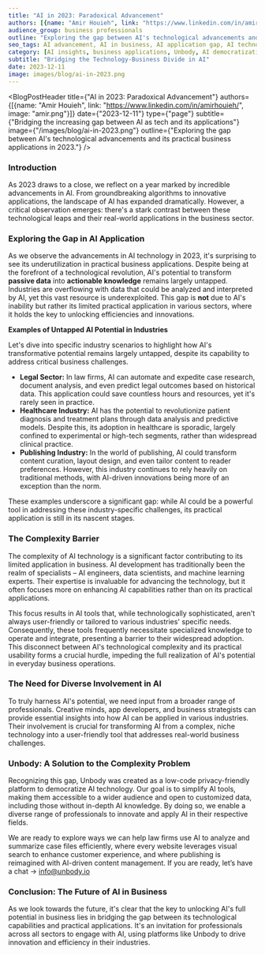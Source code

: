 ```yaml
---
title: "AI in 2023: Paradoxical Advancement"
authors: [{name: "Amir Houieh", link: "https://www.linkedin.com/in/amirhouieh/", image: "amir.png"}]
audience_group: business professionals
outline: "Exploring the gap between AI's technological advancements and its practical business applications in 2023."
seo_tags: AI advancement, AI in business, AI application gap, AI technology, business solutions, AI complexity, AI integration, Unbody, AI democratization, AI for non-experts
category: [AI insights, business applications, Unbody, AI democratization, AI for non-experts, AI application gap, AI complexity, AI integration, AI in business, AI technology, AI app, business solutions]
subtitle: "Bridging the Technology-Business Divide in AI"
date: 2023-12-11
image: images/blog/ai-in-2023.png
---
```



<BlogPostHeader title={"AI in 2023: Paradoxical Advancement"}
                authors={[{name: "Amir Houieh", link: "https://www.linkedin.com/in/amirhouieh/", image: "amir.png"}]}
                date={"2023-12-11"}
                type={"page"}
                subtitle={"Bridging the increasing gap between AI as tech and its applications"}
                image={"/images/blog/ai-in-2023.png"}
                outline={"Exploring the gap between AI's technological advancements and its practical business applications in 2023."}
/>

### Introduction

As 2023 draws to a close, we reflect on a year marked by incredible advancements in AI. From groundbreaking algorithms to innovative applications, the landscape of AI has expanded dramatically. However, a critical observation emerges: there's a stark contrast between these technological leaps and their real-world applications in the business sector.

### Exploring the Gap in AI Application

As we observe the advancements in AI technology in 2023, it's surprising to see its underutilization in practical business applications. Despite being at the forefront of a technological revolution, AI's potential to transform **passive data** into **actionable knowledge** remains largely untapped. Industries are overflowing with data that could be analyzed and interpreted by AI, yet this vast resource is underexploited. This gap is **not** due to AI's inability but rather its limited practical application in various sectors, where it holds the key to unlocking efficiencies and innovations.

**Examples of Untapped AI Potential in Industries**

Let's dive into specific industry scenarios to highlight how AI's transformative potential remains largely untapped, despite its capability to address critical business challenges.

- **Legal Sector:** In law firms, AI can automate and expedite case research, document analysis, and even predict legal outcomes based on historical data. This application could save countless hours and resources, yet it's rarely seen in practice.
- **Healthcare Industry:** AI has the potential to revolutionize patient diagnosis and treatment plans through data analysis and predictive models. Despite this, its adoption in healthcare is sporadic, largely confined to experimental or high-tech segments, rather than widespread clinical practice.
- **Publishing Industry:** In the world of publishing, AI could transform content curation, layout design, and even tailor content to reader preferences. However, this industry continues to rely heavily on traditional methods, with AI-driven innovations being more of an exception than the norm.

These examples underscore a significant gap: while AI could be a powerful tool in addressing these industry-specific challenges, its practical application is still in its nascent stages.

### The Complexity Barrier

The complexity of AI technology is a significant factor contributing to its limited application in business. AI development has traditionally been the realm of specialists – AI engineers, data scientists, and machine learning experts. Their expertise is invaluable for advancing the technology, but it often focuses more on enhancing AI capabilities rather than on its practical applications.

This focus results in AI tools that, while technologically sophisticated, aren't always user-friendly or tailored to various industries' specific needs. Consequently, these tools frequently necessitate specialized knowledge to operate and integrate, presenting a barrier to their widespread adoption. This disconnect between AI's technological complexity and its practical usability forms a crucial hurdle, impeding the full realization of AI's potential in everyday business operations.

### The Need for Diverse Involvement in AI

To truly harness AI's potential, we need input from a broader range of professionals. Creative minds, app developers, and business strategists can provide essential insights into how AI can be applied in various industries. Their involvement is crucial for transforming AI from a complex, niche technology into a user-friendly tool that addresses real-world business challenges.

### Unbody: A Solution to the Complexity Problem

Recognizing this gap, Unbody was created as a low-code privacy-friendly platform to democratize AI technology. Our goal is to simplify AI tools, making them accessible to a wider audience and open to customized data, including those without in-depth AI knowledge. By doing so, we enable a diverse range of professionals to innovate and apply AI in their respective fields.

We are ready to explore ways we can help law firms use AI to analyze and summarize case files efficiently, where every website leverages visual search to enhance customer experience, and where publishing is reimagined with AI-driven content management. If you are ready, let’s have a chat → info@unbody.io

### Conclusion: The Future of AI in Business

As we look towards the future, it's clear that the key to unlocking AI's full potential in business lies in bridging the gap between its technological capabilities and practical applications. It's an invitation for professionals across all sectors to engage with AI, using platforms like Unbody to drive innovation and efficiency in their industries.

